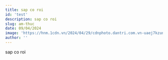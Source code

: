 ---
title: sap co roi
id: 'test'
description: sap co roi
slug: am-thuc
date: 09/04/2024
image: 'https://hnm.1cdn.vn/2024/04/29/cdnphoto.dantri.com.vn-uaej7kzunpvmuh6uc5madjuw-k0-2024-04-29-_bien-sam-sonthanh-hoa1-edited-1714386781566.jpeg'
author: ''
---

sap co roi
